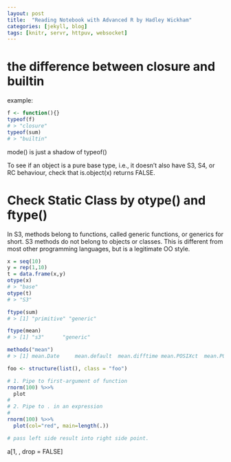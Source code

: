 ```yaml
---
layout: post
title:  "Reading Notebook with Advanced R by Hadley Wickham"
categories: [jekyll, blog]
tags: [knitr, servr, httpuv, websocket]
---
```

# the difference between closure and builtin

example:

```r
f <- function(){}
typeof(f)
# > "closure"
typeof(sum)
# > "builtin"
```

mode() is just a shadow of typeof()

To see if an object is a pure base type, i.e., it doesn’t also have S3, S4, or RC behaviour, check that is.object(x) returns FALSE.

# Check Static Class by otype() and ftype()
In S3, methods belong to functions, called generic functions, or generics for short. S3 methods do not belong to objects or classes. This is different from most other programming languages, but is a legitimate OO style.

```r
x = seq(10)
y = rep(1,10)
t = data.frame(x,y)
otype(x)
# > "base"
otype(t)
# > "S3"

ftype(sum)
# > [1] "primitive" "generic"

ftype(mean)
# > [1] "s3"      "generic"

methods("mean")
# > [1] mean.Date     mean.default  mean.difftime mean.POSIXct  mean.POSIXlt
```

```R
foo <- structure(list(), class = "foo")

```

```r
# 1. Pipe to first-argument of function
rnorm(100) %>>%
  plot
# 
# 2. Pipe to . in an expression
# 
rnorm(100) %>>%
  plot(col="red", main=length(.))

# pass left side result into right side point.

```

a[1, , drop = FALSE]
